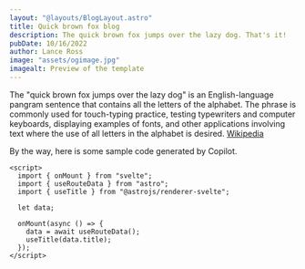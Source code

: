 ```yaml
---
layout: "@layouts/BlogLayout.astro"
title: Quick brown fox blog
description: The quick brown fox jumps over the lazy dog. That's it!
pubDate: 10/16/2022
author: Lance Ross
image: "assets/ogimage.jpg"
imagealt: Preview of the template
---
```


The "quick brown fox jumps over the lazy dog" is an English-language pangram sentence that contains all the letters of the alphabet. The phrase is commonly used for touch-typing practice, testing typewriters and computer keyboards, displaying examples of fonts, and other applications involving text where the use of all letters in the alphabet is desired. [Wikipedia](https://en.wikipedia.org/wiki/The_quick_brown_fox_jumps_over_the_lazy_dog)

By the way, here is some sample code generated by Copilot.

```svelte
<script>
  import { onMount } from "svelte";
  import { useRouteData } from "astro";
  import { useTitle } from "@astrojs/renderer-svelte";

  let data;

  onMount(async () => {
    data = await useRouteData();
    useTitle(data.title);
  });
</script>
```
